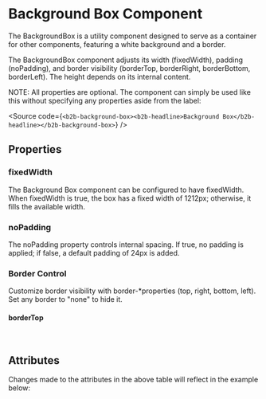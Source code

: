 
<Meta of={BackgroundBoxStories} />

# Background Box Component

<Canvas of={BackgroundBoxStories.Default} />

The BackgroundBox is a utility component designed to serve as a container for other components, featuring a white background and a border.

The BackgroundBox component adjusts its width (fixedWidth), padding (noPadding), and border visibility (borderTop, borderRight, borderBottom, borderLeft). The height depends on its internal content.

NOTE: All properties are optional. The component can simply be used like this without specifying any properties aside from the label:

<Source
  code={`<b2b-background-box><b2b-headline>Background Box</b2b-headline></b2b-background-box>`}
/>

## Properties

### fixedWidth

The Background Box component can be configured to have fixedWidth. When fixedWidth is true, the box has a fixed width of 1212px; otherwise, it fills the available width.

<Canvas of={BackgroundBoxStories.FixedWidth} />

### noPadding

The noPadding property controls internal spacing. If true, no padding is applied; if false, a default padding of 24px is added.

<Canvas of={BackgroundBoxStories.NoPadding} />

### Border Control

Customize border visibility with border-\*properties (top, right, bottom, left). Set any border to "none" to hide it.

#### borderTop

<Canvas of={BackgroundBoxStories.BorderControl} />

<br />

## Attributes

<ArgTypes of={BackgroundBoxStories} />
Changes made to the attributes in the above table will reflect in the example below:
<Primary />
